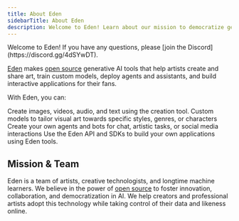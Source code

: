 ```yaml
---
title: About Eden
sidebarTitle: About Eden
description: Welcome to Eden! Learn about our mission to democratize generative AI for artists.
---
```


<Tip>
Welcome to Eden! If you have any questions, please [join the Discord](https://discord.gg/4dSYwDT).
</Tip>

[Eden](https://eden.art) makes [open source](https://github.com/edenartlab) generative AI tools that help artists create and share art, train custom models, deploy agents and assistants, and build interactive applications for their fans. 

With Eden, you can:

<CardGroup cols={2}>
  <Card
    title="Create"
    icon="paintbrush"
    href="/guides/creation"
  >
    Create images, videos, audio, and text using the creation tool.
  </Card>
  <Card
    title="Train"
    icon="brain"
    href="/guides/concepts"
  >
    Custom models to tailor visual art towards specific styles, genres, or characters
  </Card>
  <Card
    title="Automate"
    icon="robot"
    href="/guides/agents"
  >
    Create your own agents and bots for chat, artistic tasks, or social media interactions
  </Card>
  <Card
    title="Build"
    icon="code"
    href="/guides/build"
  >
    Use the Eden API and SDKs to build your own applications using Eden tools.
  </Card>
</CardGroup>

## Mission & Team

Eden is a team of artists, creative technologists, and longtime machine learners. We believe in the power of [open source](https://github.com/edenartlab) to foster innovation, collaboration, and democratization in AI. We help creators and professional artists adopt this technology while taking control of their data and likeness online.